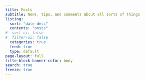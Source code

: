```yaml
---
title: Posts
subtitle: News, tips, and comments about all sorts of things
listing:
  sort: "date desc"
  contents: "posts"
#  sort-ui: false
#  filter-ui: false
  categories: true
  feed: true
  type: default
page-layout: full
title-block-banner-color: body
search: true
freeze: true
---
```

